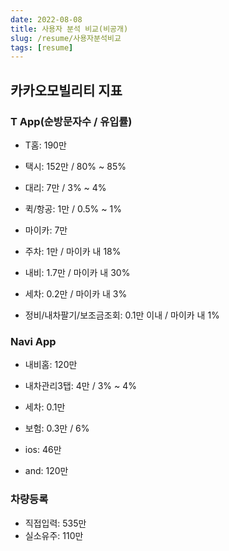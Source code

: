 ```yaml
---
date: 2022-08-08
title: 사용자 분석 비교(비공개)
slug: /resume/사용자분석비교
tags: [resume]
---
```


## 카카오모빌리티 지표
### T App(순방문자수 / 유입률)
- T홈: 190만

- 택시: 152만 / 80% ~ 85%
- 대리: 7만 / 3% ~ 4% 
- 퀵/항공: 1만 / 0.5% ~ 1%

- 마이카: 7만
- 주차: 1만 / 마이카 내 18%
- 내비: 1.7만 / 마이카 내 30%
- 세차: 0.2만 / 마이카 내 3%
- 정비/내차팔기/보조금조회: 0.1만 이내 / 마이카 내 1%


### Navi App
- 내비홈: 120만
- 내차관리3탭: 4만 / 3% ~ 4% 
- 세차: 0.1만
- 보험: 0.3만 / 6% 

- ios: 46만
- and: 120만

### 차량등록
- 직접입력: 535만 
- 실소유주: 110만 


